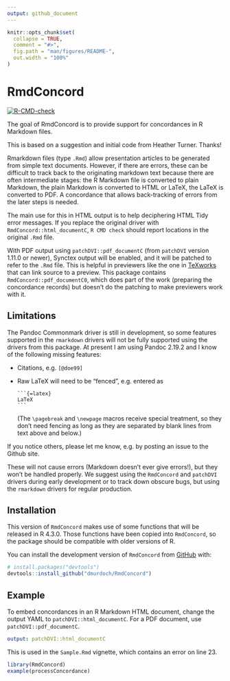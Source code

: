 ```yaml
---
output: github_document
---
```


<!-- README.md is generated from README.Rmd. Please edit that file -->

```r
knitr::opts_chunk$set(
  collapse = TRUE,
  comment = "#>",
  fig.path = "man/figures/README-",
  out.width = "100%"
)
```

# RmdConcord

<!-- badges: start -->
[![R-CMD-check](https://github.com/dmurdoch/RmdConcord/actions/workflows/R-CMD-check.yaml/badge.svg)](https://github.com/dmurdoch/RmdConcord/actions/workflows/R-CMD-check.yaml)
<!-- badges: end -->

The goal of RmdConcord is to provide support for concordances
in R Markdown files.

This is based on a suggestion and initial code from Heather Turner.
Thanks!

Rmarkdown files (type `.Rmd`) allow presentation articles to be generated from
simple text documents. However, if there are errors, these can be
difficult to track back to the originating markdown text because there are
often intermediate stages:  the R Markdown file is converted to plain
Markdown, the plain Markdown is converted to HTML or LaTeX, the LaTeX is 
converted to PDF. A concordance that allows back-tracking of errors from
the later steps is needed.

The main use for this in HTML output is to help deciphering HTML Tidy
error messages.  If you replace the original driver with `RmdConcord::html_documentC`, 
`R CMD check` should report locations in the original `.Rmd` file.

With PDF output using `patchDVI::pdf_documentC` (from
`patchDVI` version 1.11.0 or newer), Synctex output will be enabled, and it will be patched
to refer to the `.Rmd` file.  This is helpful in previewers like
the one in [TeXworks](https://www.tug.org/texworks/) that can link source to a
preview. This package contains
`RmdConcord::pdf_documentC0`, which does part
of the work (preparing the concordance records)
but doesn't do the patching to make previewers 
work with it.

## Limitations

The Pandoc Commonmark driver is still in
development, so some features supported in
the `rmarkdown` drivers will not be fully
supported using the drivers from this package.
At present I am using Pandoc 2.19.2 and I know of the following
missing features:

- Citations, e.g. `[@doe99]`
- Raw LaTeX will need to be “fenced”, e.g. entered as
  ````
  ```{=latex}
  LaTeX
  ```
  ````
  (The `\pagebreak` and `\newpage` macros receive special treatment, so they don’t need fencing as long as they are separated by blank lines from text above and below.) 

If you notice others, please let me know, e.g.
by posting an issue to the Github site.

These will not cause errors (Markdown doesn't
ever give errors!), but they won't be handled
properly.  We suggest using the `RmdConcord` and `patchDVI` drivers during
early development or to track down obscure bugs,
but using the `rmarkdown` drivers for regular
production.

## Installation

This version of `RmdConcord` makes use of some functions that
will be released in R 4.3.0.  Those functions have
been copied into `RmdConcord`, so the package should
be compatible with older versions of R.

You can install the development version of
`RmdConcord` from [GitHub](https://github.com/) with:

``` r
# install.packages("devtools")
devtools::install_github("dmurdoch/RmdConcord")
```

## Example

To embed concordances in an R Markdown HTML document, change
the output YAML to `patchDVI::html_documentC`.  For a PDF document,
use `patchDVI::pdf_documentC`.

```yaml
output: patchDVI::html_documentC
```

This is used in the `Sample.Rmd` vignette, which contains an error on line 23.

```r
library(RmdConcord)
example(processConcordance)
```
